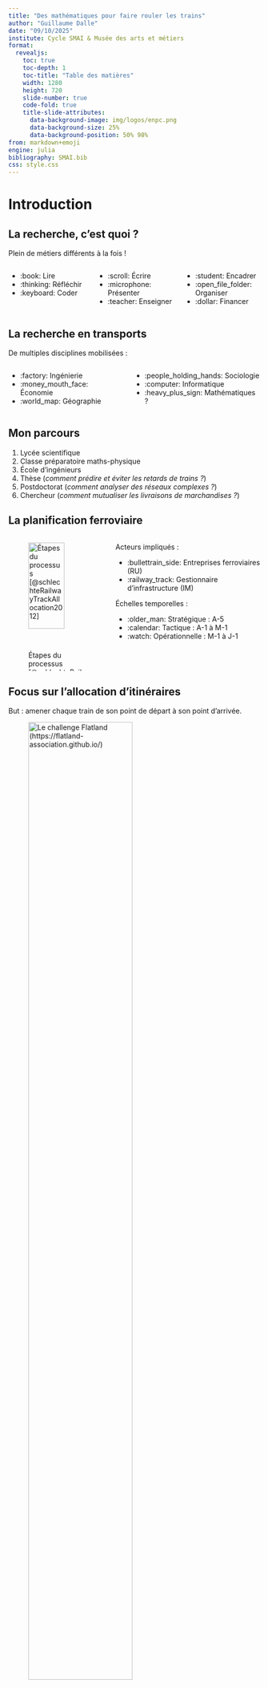```yaml
---
title: "Des mathématiques pour faire rouler les trains"
author: "Guillaume Dalle"
date: "09/10/2025"
institute: Cycle SMAI & Musée des arts et métiers
format:
  revealjs:
    toc: true
    toc-depth: 1
    toc-title: "Table des matières"
    width: 1280
    height: 720
    slide-number: true
    code-fold: true
    title-slide-attributes:
      data-background-image: img/logos/enpc.png
      data-background-size: 25%
      data-background-position: 50% 98%
from: markdown+emoji
engine: julia
bibliography: SMAI.bib
css: style.css
---
```


# Introduction

## La recherche, c'est quoi ?

Plein de métiers différents à la fois !

:::: {.columns}

::: {.column width="33%"}

- :book: Lire
- :thinking: Réfléchir
- :keyboard: Coder

:::

::: {.column width="33%"}

- :scroll: Écrire
- :microphone: Présenter
- :teacher: Enseigner

:::

::: {.column width="33%"}

- :student: Encadrer
- :open_file_folder: Organiser
- :dollar: Financer

:::

::::

## La recherche en transports

De multiples disciplines mobilisées :

:::: {.columns}

::: {.column}
- :factory: Ingénierie
- :money_mouth_face: Économie
- :world_map: Géographie
:::

::: {.column}
- :people_holding_hands: Sociologie
- :computer: Informatique
- :heavy_plus_sign: Mathématiques ?
:::

::::

## Mon parcours

1. Lycée scientifique
1. Classe préparatoire maths-physique
1. École d'ingénieurs
1. Thèse (_comment prédire et éviter les retards de trains ?_)
1. Postdoctorat (_comment analyser des réseaux complexes ?_)
1. Chercheur (_comment mutualiser les livraisons de marchandises ?_)

## La planification ferroviaire

:::: {.columns}

::: {.column width="40%"}

![Étapes du processus [@schlechteRailwayTrackAllocation2012]](img/papers/planning.png){.lightbox width="80%"}

:::

::: {.column width="60%"}

Acteurs impliqués :

- :bullettrain_side: Entreprises ferroviaires (RU)
- :railway_track: Gestionnaire d'infrastructure (IM)

Échelles temporelles :

- :older_man: Stratégique : A-5
- :calendar: Tactique : A-1 à M-1
- :watch: Opérationnelle : M-1 à J-1

:::

::::

## Focus sur l'allocation d'itinéraires

But : amener chaque train de son point de départ à son point d'arrivée.

![Le challenge Flatland (<https://flatland-association.github.io/>)](img/flatland/animation.gif){.lightbox width="70%"}

Problème d'**optimisation** sur un **graphe**, de **complexité** exponentielle.

# Notions de théorie des graphes

## Définition

:::: {.columns}
::: {.column width="60%"}
Un graphe $G = (N, A)$ est composé

- d'un ensemble de noeuds $i \in N$
- d'un ensemble d'arêtes $a = (i, j) \in A$
:::
::: {.column width="40%"}
```julia
using Graphs, CairoMakie, GraphMakie, NetworkLayout, StableRNGs

function plot_graph(g, w=nothing; layout=Spring(), margin=(0.1, 0.1, 0.1, 0.1))
    pos = layout(g)
    x0, x1 = minimum(map(x -> x[1], pos)), maximum(map(x -> x[1], pos))
    y0, y1 = minimum(map(x -> x[2], pos)), maximum(map(x -> x[2], pos))
    elabels = isnothing(w) ? nothing : [string(w[src(e), dst(e)]) for e in edges(g)]
    fig = Figure()
    ax = Axis(fig[1, 1])
    pl = graphplot!(ax, g; layout=_ -> pos, ilabels=collect(1:nv(g)), elabels, ilabels_fontsize=50, elabels_fontsize=40, arrow_shift=:end, arrow_size=40)
    xlims!(ax, x0 - margin[4] * (x1 - x0), x1 + margin[2] * (x1 - x0))
    ylims!(ax, y0 - margin[1] * (y1 - y0), y1 + margin[3] * (y1 - y0))
    hidedecorations!(ax)
    hidespines!(ax)
    return fig
end

plot_graph(SimpleGraph(10, 20; rng=StableRNG(0)))
```

:::
::::

Permet de représenter des connexions entre différentes entités.

## Origines : les 7 ponts de Königsberg

Le premier problème de théorie des graphes fut posé par Euler.

![Peut-on traverser tous ces ponts une fois chacun sans revenir sur ses pas ?](img/graphs/konigsberg.png){.lightbox}

## Applications

:::: {.columns}
::: {.column width="33%"}
- Communications
:::
::: {.column width="33%"}
- Réseaux sociaux
:::
::: {.column width="33%"}
- Molécules / protéines
:::
::::

![Structure de communauté dans un graphe [@abbeCommunityDetectionStochastic2018]](img/graphs/community.png){.lightbox width="70%"}

## Le réseau ferroviaire comme graphe

Un noeud ne correspond pas toujours à une localisation physique !

![Représentation graphique d'un réseau avec orientation [@laurentFlatlandCompetition20202021]](img/flatland/graph.png){.lightbox}

# Notions d'optimisation

## Est-ce de l'IA ?

L'Intelligence Artificielle désigne un ensemble d'algorithmes permettant d'automatiser des tâches typiquement attribuées aux humains.

::::: {.columns}

:::: {.column width="33%"}
::: {.callout-note}
### Prédiction

Anticiper un phénomène inconnu ou futur.
:::
![](img/apps/translate.png){height=250 fig-align="center"}
::::

:::: {.column width="33%"}
::: {.callout-tip}
### Génération

Produire des médias à partir de consignes et d'exemples.
:::
![](img/apps/chatgpt.png){height=250 fig-align="center"}
::::

:::: {.column width="33%"}
::: {.callout-warning}
### Décision

Planifier l'usage de ressources limitées.
:::
![](img/apps/maps.png){height=250 fig-align="center"}
::::

:::::

## Vous savez déjà résoudre des problèmes d'optimisation

:::: {.columns}
::: {.column width="60%"}
Trouver le minimum d'une fonction $f(x)$ pour $x \in \mathbb{R}$.

Il suffit de calculer sa dérivée $f'(x)$ et de résoudre $f'(x) = 0$.

Problème : comment fait-on si $x$ doit satisfaire des contraintes ?
:::
::: {.column width="40%"}
```julia
x = -4:0.01:4
f(x) = cos(x-3) / (x+5)
lines(x, f.(x), linewidth=3)
```
:::
::::


## Un problème sous contrainte

On me donne une tôle d'aluminium de surface $1 m^2$ pour fabriquer une casserole. Comment obtenir le plus grand volume ?

:::: {.columns}
::: {.column width="50%"}

- La casserole a un rayon $r$ et une hauteur $h$.
- Sa surface est donnée par $S(r, h) = \pi r^2 + 2 \pi r h$.
- Son volume est donné par $V(r, h) = \pi r^2 h$.
:::
::: {.column width="50%"}
Problème d'optimisation :

$$\begin{aligned}\max_{r,h} \quad & V(r, h)  \\ \text{s.c.} \quad & S(r, h) \leq 1  \\ & r \geq 0 \\ & h \geq 0\end{aligned}$$
:::
::::

## Modéliser la réalité

:::: {.columns}
Pour que l'ordinateur aide à la décision, il faut expliciter le problème :

::: {.column width="25%"}
- Données
:::
::: {.column width="25%"}
- Variables
:::
::: {.column width="25%"}
- Contraintes
:::
::: {.column width="25%"}
- Objectif
:::

::::

::: {.callout-important}
### Simplification nécessaire

"Tous les modèles sont faux, mais certains sont utiles." (George Box)
:::

## Données du problème

:::: {.columns}

::: {.column width="35%"}

- Topographie du réseau : un graphe dirigé $G = (N, A)$

- Durée de la journée $T$

:::

::: {.column width="5%"}
:::

::: {.column width="60%"}
- Ensemble $V$ de voyages, chaque voyage $v \in V$ possédant :
  - Station de depart $s_v^d$ et d'arrivée $s_v^a$
  - Heure de départ $h_v^d$ et d'arrivée $h_v^a$ théoriques
:::

::::

## Variables de décision

Itinéraire de chaque voyage : suite de noeuds $(n_v^1, ..., n_v^T)$

Heures d'arrivée et de départ ? Déterminées par les contraintes.

![Décider ce que fait chaque train à chaque intersection [@laurentFlatlandCompetition20202021]](img/flatland/flatland_env_and_transitions.png){.lightbox}

## Contraintes à respecter

- Chaque voyage existe sur le réseau : $(n_v^t, n_v^{t+1}) \in A$
- Chaque voyage part de sa station de départ : $n_v^1 = s_v^d$
- Chaque voyage arrive à sa station d'arrivée : $n_v^T = s_v^a$
- Chaque voyage attend son heure de départ : $n_v^1 = n_v^2 = \dots = n_v^{h_v^d}$
- Deux voyages n'occupent jamais le même noeud en même temps : $n_v^t \neq n_{v'}^t$

## Fonction objectif

Retard d'un voyage :
$$r_v = \max(0, \delta_v) \quad \text{où} \quad \delta_v = \min \{t : n_v^t = s_v^a\} - h_v^a$$

"Coût" à minimiser : plusieurs choix possibles

:::: {.columns}
::: {.column}
- Retard total $\sum_v r_v$
:::
::: {.column}
- Retard maximal $\max_v r_v$
:::
::::

## Résolution

Les problèmes d'optimisation réalistes sont résolus par des algorithmes, implémentés sous forme de code informatique.

Critères d'évaluation :

:::: {.columns}
::: {.column width="50%"}
- :white_check_mark: Terminaison
- :point_right: Correction
:::
::: {.column width="50%"}
- :1st_place_medal: Optimalité
- :runner: Complexité
:::
::::

# Notions de complexité

## Taille de l'entrée & efficacité

:::: {.columns}
::: {.column width="60%"}
Nos données d'entrée se mesurent par : 

- le nombre de noeuds du graphe $N$
- le nombre d'arêtes du graphe $A$
- le nombre de voyages $V$
:::
::: {.column width="40%"}
L'efficacité d'un algorithme se mesure par :

- le temps de calcul
- la mémoire utilisée
:::
::::

Plus l'entrée est grande, plus l'algorithme utilise de ressources.

## Polynomial vs exponentiel

On mesure la complexité en opérations arithmétiques ($+$, $-$, $\times$, $\div$).
Supposons que chacune prend $1$ nanoseconde.

| Complexité | $N = 50$ | $N = 100$ | $N = 200$ 
|---|---|---|---|---|
| "linéaire" ($N$) | 50 ns | 0.1 µs | 0.2 µs
| "quadratique" ($N^2$) | 2.5 µs | 10 µs | 40 ms |
| "cubique" ($N^3$) | 0.1 ms | 1 ms | 8 ms |
| "exponentielle" ($2^N$) | 13 jours | 10$^{13}$ ans | ? |

## Exemples

| Problème | Complexité | Algorithme |
|---|---|---|
| Trouver le minimum d'une liste de nombres | $N$ | Parcours simple |
| Trier une liste de nombres | $N \log N$ | Tri fusion |
| Calculer un seul itinéraire | $N \log N$ | A* |
| Calculer plusieurs itinéraires compatibles | exponentielle | ? |

# Le rôle des benchmarks

## Pourquoi se comparer ?

:::: {.columns}
::: {.column width="35%"}
On sait résoudre des problèmes exponentiels, mais pas toujours exactement.

Benchmark = instances de test standardisées pour évaluer les différentes approches.
:::
::: {.column width="65%"}
![Différentes méthodes de résolution pour Flatland [@laurentFlatlandCompetition20202021]](img/flatland/flatland_score_plot_v3.png){.lightbox}
:::
::::

Nécessite de trouver des points communs entre différents problèmes.

## Simplification 1 : de la réalité à Flatland

:::: {.columns}
::: {.column width="60%"}
Flatland est un problème plus simple que la réalité :

- Réseau assimilé à une grille
- Commande centralisée
- Vitesse constante
- Pas de stations intermédiaires
- Pas de mécanisme de sécurité

:::
::: {.column width="40%"}
![Un paysage suisse bucolique (<https://flatland-association.github.io>)](img/flatland/Flatland_Preview.svg){.lightbox width="80%"}
:::
::::

## Simplification 2 : de Flatland au MAPF

:::: {.columns}
::: {.column width="60%"}
Le _Multi-Agent PathFinding_ est un problème encore plus simple que Flatland :

- Cellules plus simples (vides ou obstacles)
- Les agents sont ponctuels
- Pas d'accidents aléatoires

Très utile pour développer de nouveaux algorithmes !
:::
::: {.column width="40%"}
![Une instance de MAPF à deux agents [@gaoReviewGraphbasedMultiagent2024]](img/mapf/simple.png){.lightbox}
:::
::::

## Le benchmark MAPF

Instances de tailles et natures variées [@sternMultiAgentPathfindingDefinitions2019].

:::: {.columns}
::: {.column width="20%"}
![](img/mapf/Berlin_1_256.svg)
Villes
:::
::: {.column width="20%"}
![](img/mapf/brc202d.svg)
Jeux vidéo
:::
::: {.column width="20%"}
![](img/mapf/maze-32-32-2.svg)
Labyrinthes
:::
::: {.column width="20%"}
![](img/mapf/room-64-64-8.svg)
Pièces
:::
::: {.column width="20%"}
![](img/mapf/random-32-32-20.svg)
Aléatoires
:::
::::

## Comment gagner le challenge Flatland ?

:::: {.columns}
::: {.column width="50%"}
Avec des techniques éprouvées pour un problème plus simple (MAPF) :

1. Recherche d'itinéraire efficace pour un seul train
2. Gestion des conflits pour plusieurs trains

Découvrons la stratégie de l'équipe gagnante !
:::
::: {.column width="50%"}
![Les deadlocks sont un défi majeur [@liScalableRailPlanning2021]](img/flatland/deadlocks.png){.lightbox}
:::
::::

# Itinéraire pour un seul train

## Existe-t-il toujours un plus court chemin ?

:::: {.columns}
::: {.column width="50%"}
Pas si le graphe est déconnecté

```julia
g = blockdiag(complete_graph(3), complete_graph(3))
plot_graph(g)
```
:::
::: {.column width="40%"}
Pas si le graphe a des cycles de coût négatif

```julia
using SimpleWeightedGraphs
g = SimpleWeightedDiGraph([
  0 1 0 0
  0 0 1 0
  0 -2 0 1
  0 0 0 0
])
plot_graph(g, weights(g))
```
:::
::::

## Recherche en largeur : exploration naïve

Explorer le graphe par cercles concentriques autour du point de départ.

::::: {.columns}

:::: {.column width="50%"}
::: {.callout-tip}
### Avantage

Très facile à appliquer
:::
::::

:::: {.column width="50%"}
::: {.callout-warning}
### Défaut

Exploration à l'aveugle
:::
::::

:::::

[Lien de visualisation](https://tobinatore.github.io/algovis/pathfinding.html)

## Algorithme A* : exploration guidée

Prioriser les sommets selon la somme de deux quantités :

- distance exacte depuis l'origine $g(n)$
- distance _approximative_ jusqu'à la destination $h(n)$

::::: {.columns}

:::: {.column width="50%"}
::: {.callout-tip}
### Avantage

Évite de se disperser
:::
::::

:::: {.column width="50%"}
::: {.callout-warning}
### Défaut

Nécessite une bonne "heuristique"
:::
::::

:::::

[Lien de visualisation](https://tobinatore.github.io/algovis/pathfinding.html)

## Est-ce le meilleur algorithme ?

:::: {.columns}
::: {.column width="50%"}
A* est le meilleur algorithme de sa "famille" si l'heuristique utilisée est :

- admissible : sous-estime toujours le coût du chemin restant
- consistente : satisfait l'inégalité triangulaire $h(j) \leq w(i, j) + h(i)$

Mais on peut faire mieux si on a accès au graphe en avance [@bastRoutePlanningTransportation2016].
:::
::: {.column width="50%"}
![](img/graphs/routing.png)
:::
::::

# Itinéraires pour plusieurs trains

## Une explosion des possibilités

Idéalement, on voudrait trouver les itinéraires pour chaque agent en parallèle.

Plus les agents sont nombreux, plus on dévie du chemin optimal.

[Lien de visualisation](https://tracker.pathfinding.ai/instances?mapId=63761f265d814f08ecdbf3c2&reason=unknown&scenId=63761f275d814f08ecdbfa03&instanceId=637636c25d814f08ecf24266&solutionId=64113b7aa77d79716569426c&source=submitted).

## Recherche arborescente : c'est trop long !

Idée (_Conflict-Based Search_) : dès qu'on rencontre un conflit, explorer les deux possibilités engendrées.

::::: {.columns}

:::: {.column width="60%"}
![Il faut explorer toutes les feuilles de l'arbre [@wangWherePathsCollide2025]](img/mapf/cbs.png){.lightbox}
::::

:::: {.column width="40%"}
::: {.callout-tip}
### Avantage

Trouve une solution optimale
:::
::: {.callout-warning}
### Défaut

Complexité exponentielle
:::
::::

:::::

## Planification priorisée

Idée : planifier les agents un par un, et les considérer comme obstacles figés ensuite.

::::: {.columns}

:::: {.column width="60%"}
![L'ordre de priorité est important [@wangWherePathsCollide2025]](img/mapf/prioritized.png){.lightbox}
::::

:::: {.column width="40%"}
::: {.callout-tip}
### Avantage

Très rapide à exécuter
:::
::: {.callout-warning}
### Défaut

Ne trouve pas forcément de solution (optimale)
:::
::::

:::::

## Recherche à voisinages larges

Quand on a trouvé une solution, on peut l'améliorer itérativement :

- Choisir un ensemble d'agents
- Oublier leurs chemins
- Reconstruire de nouveaux chemins en gardant les autres fixés
- Voir si on a trouvé mieux

# Pour aller plus loin

## Représentation des graphes en mémoire

Plusieurs formats possibles :

- Matrice d'adjacence
- Liste d'adjacence
- Liste d'arêtes

[Lien de visualisation](https://visualgo.net/en/graphds)

## Complexité théorique ou pratique

La complexité théorique ne dit pas tout.

L'efficacité d'un algorithme dépend aussi 

- de l'ordinateur et du processeur utilisé, CPU ou GPU
- du langage de programmation choisi
- des structures de données
- du coût d'accès à la mémoire
- de la taille des caches

## Conclusion

- :vertical_traffic_light: Les maths peuvent servir à décrire et résoudre des problèmes d'optimisation en transport.
- :scream: Certains sont faciles (plus court chemin), d'autres difficiles (Flatland).
- :bar_chart: Simplifier et généraliser le problème permet des approches générales et comparables.
- :melting_face: En pratique, tout est toujours plus compliqué (c'est ça qui est fun).

## Références

::: {#refs}
:::

## Des questions ?

Mon site web pour plus d'infos : <https://gdalle.github.io/>